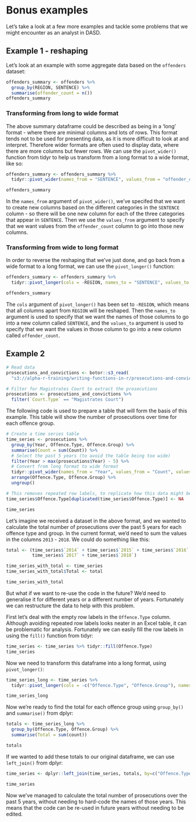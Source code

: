 # Bonus examples

Let's take a look at a few more examples and tackle some problems that we might encounter as an analyst in DASD. 


## Example 1 - reshaping

Let's look at an example with some aggregate data based on the `offenders` dataset:

```r
offenders_summary <- offenders %>%
  group_by(REGION, SENTENCE) %>%
  summarise(offender_count = n())
offenders_summary
```

### Transforming from long to wide format

The above summary dataframe could be described as being in a 'long' format - where there are minimal columns and lots of rows. This format tends not to be used for presenting data, as it is more difficult to look at and interpret. Therefore wider formats are often used to display data, where there are more columns but fewer rows. We can use the `pivot_wider()` function from tidyr to help us transform from a long format to a wide format, like so:

```r
offenders_summary <- offenders_summary %>%
  tidyr::pivot_wider(names_from = "SENTENCE", values_from = "offender_count")

offenders_summary
```

In the `names_from` argument of `pivot_wider()`, we've specifed that we want to create new columns based on the different categories in the `SENTENCE` column - so there will be one new column for each of the three categories that appear in `SENTENCE`. Then we use the `values_from` argument to specify that we want values from the `offender_count` column to go into those new columns.


### Transforming from wide to long format

In order to reverse the reshaping that we've just done, and go back from a wide format to a long format, we can use the `pivot_longer()` function:

```r
offenders_summary <- offenders_summary %>%
  tidyr::pivot_longer(cols = -REGION, names_to = "SENTENCE", values_to = "offender_count")

offenders_summary
```

The `cols` argument of `pivot_longer()` has been set to `-REGION`, which means that all columns apart from `REGION` will be reshaped. Then the `names_to` argument is used to specify that we want the names of those columns to go into a new column called `SENTENCE`, and the `values_to` argument is used to specify that we want the values in those column to go into a new column called `offender_count`.



## Example 2

```r
# Read data
prosecutions_and_convictions <- botor::s3_read(
  "s3://alpha-r-training/writing-functions-in-r/prosecutions-and-convictions-2018.csv", read.csv)

# Filter for Magistrates Court to extract the prosecutions
prosecutions <- prosecutions_and_convictions %>%
  filter(`Court.Type` == "Magistrates Court")
```

The following code is used to prepare a table that will form the basis of this example. This table will show the number of prosecutions over time for each offence group.

```r
# Create a time series table
time_series <- prosecutions %>%
  group_by(Year, Offence.Type, Offence.Group) %>%
  summarise(Count = sum(Count)) %>%
  # Select the past 5 years (to avoid the table being too wide)
  filter(Year > max(prosecutions$Year) - 5) %>%
  # Convert from long format to wide format
  tidyr::pivot_wider(names_from = "Year", values_from = "Count", values_fill = c("Count" = 0)) %>%
  arrange(Offence.Type, Offence.Group) %>%
  ungroup()

# This removes repeated row labels, to replicate how this data might be displayed in Excel
time_series$Offence.Type[duplicated(time_series$Offence.Type)] <- NA

time_series
```

Let's imagine we received a dataset in the above format, and we wanted to calculate the total number of prosecutions over the past 5 years for each offence type and group. In the current format, we'd need to sum the values in the columns `2013` - `2018`. We could do something like this: 

```r
total <- (time_series$`2014` + time_series$`2015` + time_series$`2016` +
          time_series$`2017` + time_series$`2018`)

time_series_with_total <- time_series
time_series_with_total$Total <- total

time_series_with_total
```

But what if we want to re-use the code in the future? We'd need to generalise it for different years or a different number of years. Fortunately we can restructure the data to help with this problem.

First let's deal with the empty row labels in the `Offence.Type` column. Although avoiding repeated row labels looks neater in an Excel table, it can be problematic for analysis. Fortunately we can easily fill the row labels in using the `fill()` function from tidyr:

```r
time_series <- time_series %>% tidyr::fill(Offence.Type)
time_series
```

Now we need to transform this dataframe into a long format, using `pivot_longer()`:

```r
time_series_long <- time_series %>%
  tidyr::pivot_longer(cols = -c("Offence.Type", "Offence.Group"), names_to = "year", values_to = "count")

time_series_long
```

Now we're ready to find the total for each offence group using `group_by()` and `summarise()` from dplyr:

```r
totals <- time_series_long %>%
  group_by(Offence.Type, Offence.Group) %>%
  summarise(Total = sum(count))

totals
```

If we wanted to add these totals to our original dataframe, we can use `left_join()` from dplyr:

```r
time_series <- dplyr::left_join(time_series, totals, by=c("Offence.Type", "Offence.Group"))

time_series
```

Now we've managed to calculate the total number of prosecutions over the past 5 years, without needing to hard-code the names of those years. This means that the code can be re-used in future years without needing to be edited.


